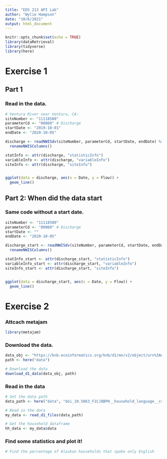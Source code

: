 ```yaml
---
title: "EDS 213 API Lab"
author: "Wylie Hampson"
date: "10/6/2021"
output: html_document
---
```


```r
knitr::opts_chunk$set(echo = TRUE)
library(dataRetrieval)
library(tidyverse)
library(here)
```
# Exercise 1
## Part 1
### Read in the data.

```r
# Ventura River near Ventura, CA:
siteNumber <- "11118500"
parameterCd <- "00060" # Discharge
startDate <- "2019-10-01"
endDate <- "2020-10-05"

discharge <- readNWISdv(siteNumber, parameterCd, startDate, endDate) %>% 
  renameNWISColumns()

```

```r
statInfo <- attr(discharge, "statisticInfo")
variableInfo <- attr(discharge, "variableInfo")
siteInfo <- attr(discharge, "siteInfo")


ggplot(data = discharge, aes(x = Date, y = Flow)) +
  geom_line()
```

## Part 2: When did the data start
### Same code without a start date.

```r
siteNumber <- "11118500"
parameterCd <- "00060" # Discharge
startDate <- ""
endDate <- "2020-10-05"

discharge_start <- readNWISdv(siteNumber, parameterCd, startDate, endDate) %>% 
  renameNWISColumns()

```

```r
statInfo_start <- attr(discharge_start, "statisticInfo")
variableInfo_start <- attr(discharge_start, "variableInfo")
siteInfo_start <- attr(discharge_start, "siteInfo")


ggplot(data = discharge_start, aes(x = Date, y = Flow)) +
  geom_line()
```
# Exercise 2
### Attcach metajam
```r
library(metajam)
```

### Download the data.
```r
data_obj <- "https://knb.ecoinformatics.org/knb/d1/mn/v2/object/urn%3Auuid%3A7fc6f6db-c5ea-426a-a743-1f2edafb43b8"
path <- here("data")

# Download the data
download_d1_data(data_obj, path)
```

### Read in the data

```r
# Set the data path
data_path <- here("data", "doi_10.5063_F1CJ8BPH__household_language__csv")

# Read in the data
my_data <- read_d1_files(data_path)

# Get the household dataframe
hh_data <- my_data$data

```

### Find some statistics and plot it!

```r
# Find the percentage of Alaskan households that spoke only English

```









